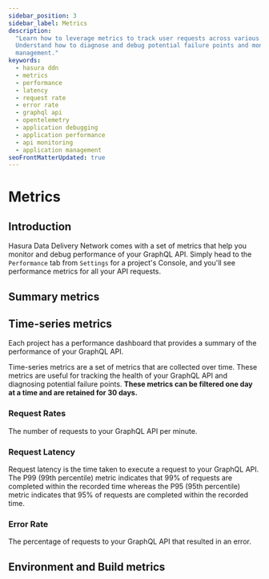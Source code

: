 ```yaml
---
sidebar_position: 3
sidebar_label: Metrics
description:
  "Learn how to leverage metrics to track user requests across various services in the Hasura Data Delivery Network.
  Understand how to diagnose and debug potential failure points and monitor performance for better application
  management."
keywords:
  - hasura ddn
  - metrics
  - performance
  - latency
  - request rate
  - error rate
  - graphql api
  - opentelemetry
  - application debugging
  - application performance
  - api monitoring
  - application management
seoFrontMatterUpdated: true
---
```


# Metrics

## Introduction

Hasura Data Delivery Network comes with a set of metrics that help you monitor and debug performance of your GraphQL
API. Simply head to the `Performance` tab from `Settings` for a project's Console, and you'll see performance metrics
for all your API requests.

## Summary metrics

<!-- TODO: Figure out wtf this is -->

## Time-series metrics

Each project has a performance dashboard that provides a summary of the performance of your GraphQL API.

<!-- TODO: Add screenshot -->

Time-series metrics are a set of metrics that are collected over time. These metrics are useful for tracking the health
of your GraphQL API and diagnosing potential failure points. **These metrics can be filtered one day at a time and are
retained for 30 days.**

### Request Rates

The number of requests to your GraphQL API per minute.

### Request Latency

Request latency is the time taken to execute a request to your GraphQL API. The P99 (99th percentile) metric indicates
that 99% of requests are completed within the recorded time whereas the P95 (95th percentile) metric indicates that 95%
of requests are completed within the recorded time.

### Error Rate

The percentage of requests to your GraphQL API that resulted in an error.

## Environment and Build metrics

<!-- TODO: Figure out what goes here 🤷‍♂️ -->

